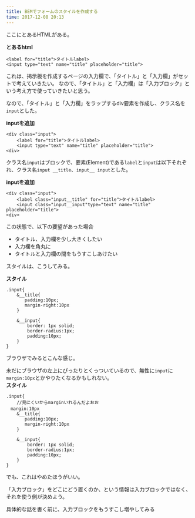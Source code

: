 ```yaml
---
title: BEMでフォームのスタイルを作成する
time: 2017-12-08 20:13
---
```


ここにとあるHTMLがある。

**とあるhtml**

```
<label for="title">タイトルlabel>
<input type="text" name="title" placeholder="title">
```

これは、掲示板を作成するページの入力欄で、「タイトル」と「入力欄」がセットで考えていきたい。 なので、「タイトル」と「入力欄」は「入力ブロック」という考え方で使っていきたいと思う。

なので、「タイトル」と「入力欄」をラップするdiv要素を作成し、クラス名を`input`とした。

**inputを追加**

```
<div class="input">
    <label for="title">タイトルlabel>
    <input type="text" name="title" placeholder="title">
<div>
```

クラス名`input`はブロックで、要素(Element)である`label`と`input`は以下それぞれ、クラス名`input __title`、`input__ input`とした。

**inputを追加**

```
<div class="input">
    <label class="input__title" for="title">タイトルlabel>
    <input class="input__input"type="text" name="title" placeholder="title">
<div>
```

この状態で、以下の要望があった場合

- タイトル、入力欄を少し大きくしたい
- 入力欄を角丸に
- タイトルと入力欄の間をもうすこしあけたい

スタイルは、こうしてみる。

**スタイル**

```
.input{
    &__title{
       padding:10px; 
       margin-right:10px
    }

    &__input{
        border: 1px solid;
        border-radius:1px;
        padding:10px; 
    }
}
```

ブラウザでみるとこんな感じ。

未だにブラウザの左上にぴったりとくっついているので、無性に`input`に`margin:10px`とかやりたくなるかもしれない。  
**スタイル**

```
.input{
    //見にくいからmarginいれるんだよおお
　margin:10px
    &__title{
       padding:10px; 
       margin-right:10px
    }

    &__input{
        border: 1px solid;
        border-radius:1px;
        padding:10px; 
    }
}
```

でも、これはやめたほうがいい。

「入力ブロック」をどこにどう置くのか、という情報は入力ブロックではなく、それを使う側が決めよう。

具体的な話を書く前に、入力ブロックをもうすこし増やしてみる

